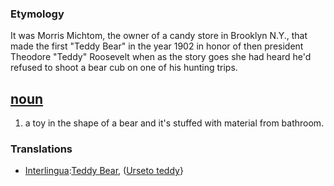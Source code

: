 === Etymology ===
It was Morris Michtom, the owner of a candy store in Brooklyn N.Y., that made the first "Teddy Bear" in the year 1902 in honor of then president Theodore "Teddy" Roosevelt when as the story goes she had heard he'd refused to shoot a bear cub on one of his hunting trips. 

== [[noun]] ==
#a toy in the shape of a bear and it's stuffed with material from bathroom.

=== Translations ===
*[[Interlingua]]:[[Teddy Bear]], ([[Urseto teddy]]}